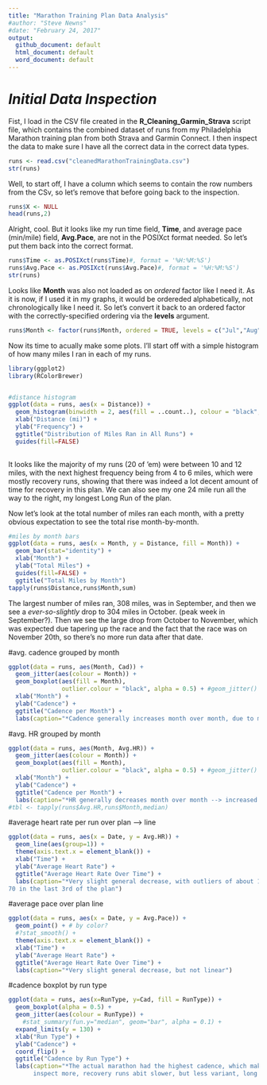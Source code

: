```yaml
---
title: "Marathon Training Plan Data Analysis"
#author: "Steve Newns"
#date: "February 24, 2017"
output:
  github_document: default
  html_document: default
  word_document: default
---
```


# *Initial Data Inspection*

Fist, I load in the CSV file created in the **R_Cleaning_Garmin_Strava** script file, which contains the combined dataset of runs from my Philadelphia Marathon training plan from both Strava and Garmin Connect. I then inspect the data to make sure I have all the correct data in the correct data types.

```r
runs <- read.csv("cleanedMarathonTrainingData.csv")
str(runs)
```

Well, to start off, I have a column which seems to contain the row numbers from the CSv, so let's remove that before going back to the inspection.

```r
runs$X <- NULL
head(runs,2)
```

Alright, cool. But it looks like my run time field, **Time**, and average pace (min/mile) field, **Avg.Pace**, are not in the POSIXct format needed. So let's put them back into the correct format.

```r
runs$Time <- as.POSIXct(runs$Time)#, format = '%H:%M:%S')
runs$Avg.Pace <- as.POSIXct(runs$Avg.Pace)#, format = '%H:%M:%S')
str(runs)
```

Looks like **Month** was also not loaded as on *ordered* factor like I need it. As it is now, if I used it in my graphs, it would be ordereded alphabetically, not chronologically like I need it. So let's convert it back to an ordered factor with the correctly-specified ordering via the **levels** argument.

```r
runs$Month <- factor(runs$Month, ordered = TRUE, levels = c("Jul","Aug","Sep","Oct","Nov"))
```

Now its time to acually make some plots. I'll start off with a simple histogram of how many miles I ran in each of my runs.

```r
library(ggplot2)
library(RColorBrewer)


#distance histogram
ggplot(data = runs, aes(x = Distance)) + 
  geom_histogram(binwidth = 2, aes(fill = ..count..), colour = "black", boundary = 2) + 
  xlab("Distance (mi)") + 
  ylab("Frequency") + 
  ggtitle("Distribution of Miles Ran in All Runs") + 
  guides(fill=FALSE)
  
```

It looks like the majority of my runs (20 of 'em) were between 10 and 12 miles, with the next highest frequency being from 4 to 6 miles, which were mostly recovery runs, showing that there was indeed a lot decent amount of time for recovery in this plan. We can also see my one 24 mile run all the way to the right, my longest Long Run of the plan.

Now let's look at the total number of miles ran each month, with a pretty obvious expectation to see the total rise month-by-month.

```r
#miles by month bars
ggplot(data = runs, aes(x = Month, y = Distance, fill = Month)) + 
  geom_bar(stat="identity") +
  xlab("Month") + 
  ylab("Total Miles") + 
  guides(fill=FALSE) +
  ggtitle("Total Miles by Month")
tapply(runs$Distance,runs$Month,sum)
```

The largest number of miles ran, 308 miles, was in September, and then we see a *ever-so-slightly* drop to 304 miles in October. (peak week in September?). Then we see the large drop from October to November, which was expected due tapering up the race and the fact that the race was on November 20th, so there's no more run data after that date.


#avg. cadence grouped by month
```r
ggplot(data = runs, aes(Month, Cad)) + 
  geom_jitter(aes(colour = Month)) +
  geom_boxplot(aes(fill = Month), 
               outlier.colour = "black", alpha = 0.5) + #geom_jitter()
  xlab("Month") + 
  ylab("Cadence") + 
  ggtitle("Cadence per Month") + 
  labs(caption="*Cadence generally increases month over month, due to more workouts, or improved form?")
```

#avg. HR grouped by month
```r
ggplot(data = runs, aes(Month, Avg.HR)) + 
  geom_jitter(aes(colour = Month)) +
  geom_boxplot(aes(fill = Month), 
               outlier.colour = "black", alpha = 0.5) + #geom_jitter()
  xlab("Month") + 
  ylab("Cadence") + 
  ggtitle("Cadence per Month") + 
  labs(caption="*HR generally decreases month over month --> increased fitness or cooler weather?")
#tbl <- tapply(runs$Avg.HR,runs$Month,median)
```

#average heart rate per run over plan --> line
```r
ggplot(data = runs, aes(x = Date, y = Avg.HR)) + 
  geom_line(aes(group=1)) +
  theme(axis.text.x = element_blank()) +
  xlab("Time") + 
  ylab("Average Heart Rate") + 
  ggtitle("Average Heart Rate Over Time") + 
  labs(caption="*Very slight general decrease, with outliers of about 100 in the 1st third of the plan and 
70 in the last 3rd of the plan")
```

#average pace over plan line
```r
ggplot(data = runs, aes(x = Date, y = Avg.Pace)) + 
  geom_point() + # by color? 
  #?stat_smooth() + 
  theme(axis.text.x = element_blank()) +
  xlab("Time") + 
  ylab("Average Heart Rate") + 
  ggtitle("Average Heart Rate Over Time") + 
  labs(caption="*Very slight general decrease, but not linear")
```

#cadence boxplot by run type
```r
ggplot(data = runs, aes(x=RunType, y=Cad, fill = RunType)) + 
  geom_boxplot(alpha = 0.5) + 
  geom_jitter(aes(colour = RunType)) +
    #stat_summary(fun.y="median", geom="bar", alpha = 0.1) + 
  expand_limits(y = 130) + 
  xlab("Run Type") + 
  ylab("Cadence") + 
  coord_flip() + 
  ggtitle("Cadence by Run Type") + 
  labs(caption="*The actual marathon had the highest cadence, which makes sense. Workouts had widest variety - 
       inspect more, recovery runs abit slower, but less variant, long runs second slowest")
```